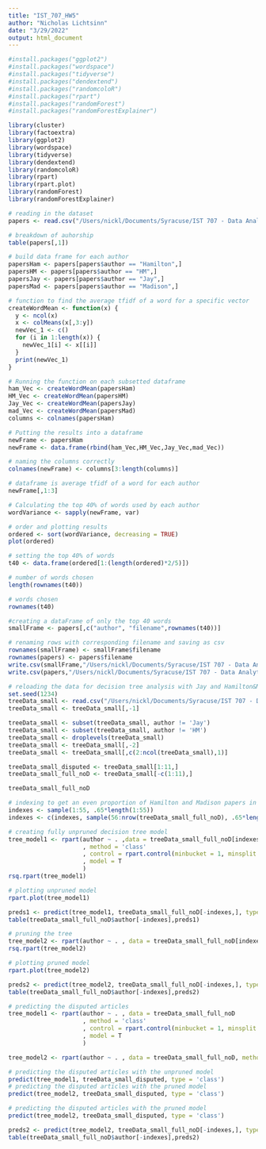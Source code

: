 ---
title: "IST_707_HW5"
author: "Nicholas Lichtsinn"
date: "3/29/2022"
output: html_document
---

```{r}
#install.packages("ggplot2")
#install.packages("wordspace")
#install.packages("tidyverse")
#install.packages("dendextend")
#install.packages("randomcoloR")
#install.packages("rpart")
#install.packages("randomForest")
#install.packages("randomForestExplainer")
```

```{r}
library(cluster)
library(factoextra)
library(ggplot2)
library(wordspace)
library(tidyverse)
library(dendextend)
library(randomcoloR)
library(rpart)
library(rpart.plot)
library(randomForest)
library(randomForestExplainer)
```

```{r}
# reading in the dataset
papers <- read.csv("/Users/nickl/Documents/Syracuse/IST 707 - Data Analytics/fedPapers85.csv")
```

```{r}
# breakdown of auhorship
table(papers[,1])
```


```{r}
# build data frame for each author
papersHam <- papers[papers$author == "Hamilton",]
papersHM <- papers[papers$author == "HM",]
papersJay <- papers[papers$author == "Jay",]
papersMad <- papers[papers$author == "Madison",]
```

```{r}
# function to find the average tfidf of a word for a specific vector
createWordMean <- function(x) {
  y <- ncol(x)
  x <- colMeans(x[,3:y])
  newVec_1 <- c()
  for (i in 1:length(x)) {
    newVec_1[i] <- x[[i]]
  }
  print(newVec_1)
}
```

```{r}
# Running the function on each subsetted dataframe
ham_Vec <- createWordMean(papersHam)
HM_Vec <- createWordMean(papersHM)
Jay_Vec <- createWordMean(papersJay)
mad_Vec <- createWordMean(papersMad)
columns <- colnames(papersHam)

```

```{r}
# Putting the results into a dataframe
newFrame <- papersHam
newFrame <- data.frame(rbind(ham_Vec,HM_Vec,Jay_Vec,mad_Vec))

# naming the columns correctly
colnames(newFrame) <- columns[3:length(columns)]

# dataframe is average tfidf of a word for each author
newFrame[,1:3]
```

```{r}
# Calculating the top 40% of words used by each author
wordVariance <- sapply(newFrame, var)

# order and plotting results
ordered <- sort(wordVariance, decreasing = TRUE)
plot(ordered)

```

```{r}
# setting the top 40% of words
t40 <- data.frame(ordered[1:(length(ordered)*2/5)])

# number of words chosen
length(rownames(t40))

# words chosen
rownames(t40)

```

```{r}
#creating a dataFrame of only the top 40 words
smallFrame <- papers[,c("author", "filename",rownames(t40))]

# renaming rows with corresponding filename and saving as csv
rownames(smallFrame) <- smallFrame$filename
rownames(papers) <- papers$filename
write.csv(smallFrame,"/Users/nickl/Documents/Syracuse/IST 707 - Data Analytics/fedPapers_varianceframe.csv")
write.csv(papers,"/Users/nickl/Documents/Syracuse/IST 707 - Data Analytics/fedPapers_FullPapersframe.csv")

```

```{r}
# reloading the data for decision tree analysis with Jay and Hamilton&Madison papers removed as these are the two writers of interest
set.seed(1234)
treeData_small <- read.csv("/Users/nickl/Documents/Syracuse/IST 707 - Data Analytics/fedPapers_varianceframe.csv")
treeData_small <- treeData_small[,-1]

treeData_small <- subset(treeData_small, author != 'Jay')
treeData_small <- subset(treeData_small, author != 'HM')
treeData_small <- droplevels(treeData_small)
treeData_small <- treeData_small[,-2]
treeData_small <- treeData_small[,c(2:ncol(treeData_small),1)]

treeData_small_disputed <- treeData_small[1:11,]
treeData_small_full_noD <- treeData_small[-c(1:11),]

treeData_small_full_noD
```

```{r}
# indexing to get an even proportion of Hamilton and Madison papers in train and test sets
indexes <- sample(1:55, .65*length(1:55))
indexes <- c(indexes, sample(56:nrow(treeData_small_full_noD), .65*length(56:nrow(treeData_small_full_noD))))
```

```{r}
# creating fully unpruned decision tree model
tree_model1 <- rpart(author ~ . ,data = treeData_small_full_noD[indexes,]
                     , method = 'class'
                     , control = rpart.control(minbucket = 1, minsplit = 1, cp=-1)
                     , model = T
                     )
rsq.rpart(tree_model1)
```

```{r}
# plotting unpruned model
rpart.plot(tree_model1)

```

```{r}
preds1 <- predict(tree_model1, treeData_small_full_noD[-indexes,], type = 'class')
table(treeData_small_full_noD$author[-indexes],preds1)
```


```{r}
# pruning the tree
tree_model2 <- rpart(author ~ . , data = treeData_small_full_noD[indexes,], method = 'class', model = TRUE)
rsq.rpart(tree_model2)
```


```{r}
# plotting pruned model
rpart.plot(tree_model2)
```


```{r}
preds2 <- predict(tree_model2, treeData_small_full_noD[-indexes,], type = 'class')
table(treeData_small_full_noD$author[-indexes],preds2)
```


```{r}
# predicting the disputed articles
tree_model1 <- rpart(author ~ . , data = treeData_small_full_noD
                     , method = 'class'
                     , control = rpart.control(minbucket = 1, minsplit = 1, cp=-1)
                     , model = T
                     )

tree_model2 <- rpart(author ~ . , data = treeData_small_full_noD, method = 'class', model = TRUE)

# predicting the disputed articles with the unpruned model
predict(tree_model1, treeData_small_disputed, type = 'class')
# predicting the disputed articles with the pruned model
predict(tree_model2, treeData_small_disputed, type = 'class')
```

```{r}
# predicting the disputed articles with the pruned model
predict(tree_model2, treeData_small_disputed, type = 'class')
```


```{r}
preds2 <- predict(tree_model2, treeData_small_full_noD[-indexes,], type = 'class')
table(treeData_small_full_noD$author[-indexes],preds2)
```
